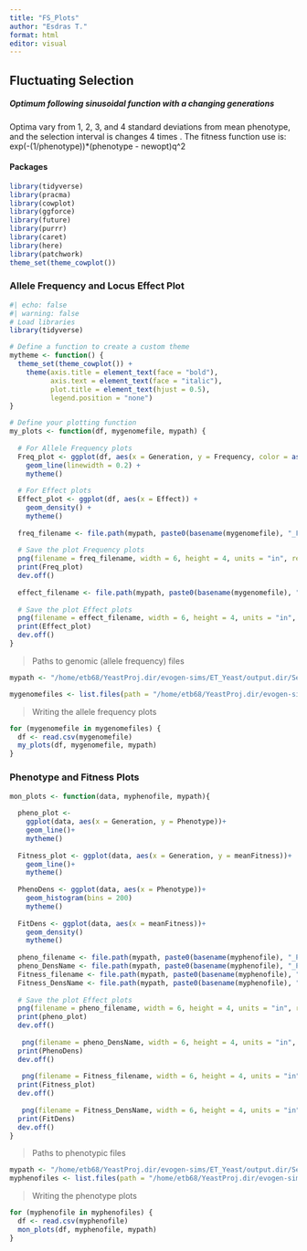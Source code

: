 ```yaml
---
title: "FS_Plots"
author: "Esdras T."
format: html
editor: visual
---
```


## Fluctuating Selection 

##### Optimum following sinusoidal function with a changing generations

Optima vary from 1, 2, 3, and 4 standard deviations from mean phenotype, and the selection interval is changes 4 times . The fitness function use is: exp(-(1/phenotype))\*(phenotype - newopt)q\^2

#### Packages

```r
library(tidyverse)
library(pracma)
library(cowplot)
library(ggforce)
library(future)
library(purrr)
library(caret)
library(here)
library(patchwork)
theme_set(theme_cowplot())
```

### Allele Frequency and Locus Effect Plot

```r
#| echo: false
#| warning: false
# Load libraries
library(tidyverse)

# Define a function to create a custom theme
mytheme <- function() {
  theme_set(theme_cowplot()) +
    theme(axis.title = element_text(face = "bold"),
          axis.text = element_text(face = "italic"),
          plot.title = element_text(hjust = 0.5),
          legend.position = "none")
}

# Define your plotting function
my_plots <- function(df, mygenomefile, mypath) {
  
  # For Allele Frequency plots
  Freq_plot <- ggplot(df, aes(x = Generation, y = Frequency, color = as.character(Position))) +
    geom_line(linewidth = 0.2) +
    mytheme()
  
  # For Effect plots
  Effect_plot <- ggplot(df, aes(x = Effect)) +
    geom_density() +
    mytheme()
 
  freq_filename <- file.path(mypath, paste0(basename(mygenomefile), "_Freq.png"))
  
  # Save the plot Frequency plots
  png(filename = freq_filename, width = 6, height = 4, units = "in", res = 300)
  print(Freq_plot)
  dev.off()
  
  effect_filename <- file.path(mypath, paste0(basename(mygenomefile), "_Effect.png"))
  
  # Save the plot Effect plots
  png(filename = effect_filename, width = 6, height = 4, units = "in", res = 300)
  print(Effect_plot)
  dev.off()
}
```

> Paths to genomic (allele frequency) files

```r

mypath <- "/home/etb68/YeastProj.dir/evogen-sims/ET_Yeast/output.dir/Select_Press/ConstFluctSelect.dir/Plots.dir/OptimGen_Plot.dir/GenoPlot.dir"

mygenomefiles <- list.files(path = "/home/etb68/YeastProj.dir/evogen-sims/ET_Yeast/output.dir/Select_Press/ConstFluctSelect.dir/Selection_OptimGen.dir/", pattern = "^genome.*\\.csv$", full.names = TRUE)

```

> Writing the allele frequency plots

```r
for (mygenomefile in mygenomefiles) {
  df <- read.csv(mygenomefile)
  my_plots(df, mygenomefile, mypath)
}
```

### Phenotype and Fitness Plots

```r
mon_plots <- function(data, myphenofile, mypath){
  
  pheno_plot <- 
    ggplot(data, aes(x = Generation, y = Phenotype))+
    geom_line()+
    mytheme()
   
  Fitness_plot <- ggplot(data, aes(x = Generation, y = meanFitness))+
    geom_line()+
    mytheme()
  
  PhenoDens <- ggplot(data, aes(x = Phenotype))+
    geom_histogram(bins = 200)
    mytheme()
  
  FitDens <- ggplot(data, aes(x = meanFitness))+
    geom_density()
    mytheme()
    
  pheno_filename <- file.path(mypath, paste0(basename(myphenofile), "_Phenotype.png"))
  pheno_DensName <- file.path(mypath, paste0(basename(myphenofile), "_PhenoDens.png"))
  Fitness_filename <- file.path(mypath, paste0(basename(myphenofile), "_Fitness.png"))
  Fitness_DensName <- file.path(mypath, paste0(basename(myphenofile), "_FitDens.png"))
  
  # Save the plot Effect plots
  png(filename = pheno_filename, width = 6, height = 4, units = "in", res = 300)
  print(pheno_plot)
  dev.off()
  
   png(filename = pheno_DensName, width = 6, height = 4, units = "in", res = 300)
  print(PhenoDens)
  dev.off()
  
   png(filename = Fitness_filename, width = 6, height = 4, units = "in", res = 300)
  print(Fitness_plot)
  dev.off()
  
   png(filename = Fitness_DensName, width = 6, height = 4, units = "in", res = 300)
  print(FitDens)
  dev.off()
}
```

> Paths to phenotypic files

```r
mypath <- "/home/etb68/YeastProj.dir/evogen-sims/ET_Yeast/output.dir/Select_Press/ConstFluctSelect.dir/Plots.dir/OptimGen_Plot.dir/PhenoPlot.dir"
myphenofiles <- list.files(path = "/home/etb68/YeastProj.dir/evogen-sims/ET_Yeast/output.dir/Select_Press/ConstFluctSelect.dir/Selection_OptimGen.dir/", pattern = "^MeanPhenotypes.*\\.csv$", full.names = TRUE)
```

> Writing the phenotype plots

```r
for (myphenofile in myphenofiles) {
  df <- read.csv(myphenofile)
  mon_plots(df, myphenofile, mypath)
}
```
